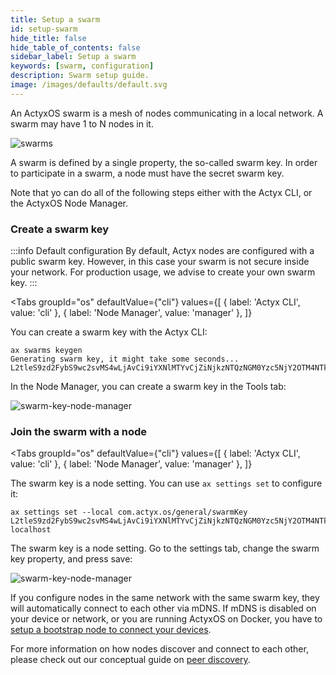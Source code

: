 ```yaml
---
title: Setup a swarm
id: setup-swarm
hide_title: false
hide_table_of_contents: false
sidebar_label: Setup a swarm
keywords: [swarm, configuration]
description: Swarm setup guide.
image: /images/defaults/default.svg
---
```



An ActyxOS swarm is a mesh of nodes communicating in a local network. A swarm may have 1 to N nodes in it.

![swarms](/images/how-to-guides/swarms/swarms.svg)

A swarm is defined by a single property, the so-called swarm key. 
In order to participate in a swarm, a node must have the secret swarm key.

Note that yo can do all of the following steps either with the Actyx CLI, or the ActyxOS Node Manager.

### Create a swarm key

:::info Default configuration
By default, Actyx nodes are configured with a public swarm key. 
However, in this case your swarm is not secure inside your network. 
For production usage, we advise to create your own swarm key.
:::

<Tabs
  groupId="os"
  defaultValue={"cli"}
  values={[
    { label: 'Actyx CLI', value: 'cli' },
    { label: 'Node Manager', value: 'manager' },
  ]}
>


<TabItem value="cli">

You can create a swarm key with the Actyx CLI:

```text
ax swarms keygen
Generating swarm key, it might take some seconds...
L2tleS9zd2FybS9wc2svMS4wLjAvCi9iYXNlMTYvCjZiNjkzNTQzNGM0Yzc5NjY2OTM4NTkzMjM0Njg0MTY5MzA3NzQ1NmU0MjVhMzk2ZDU3NmE3OTRmNTIzMTc3NTk=
```

</TabItem>
<TabItem value="manager">

In the Node Manager, you can create a swarm key in the Tools tab:

![swarm-key-node-manager](/images/how-to-guides/swarms/swarm-key-node-manager.png)

</TabItem>
</Tabs>

### Join the swarm with a node

<Tabs
  groupId="os"
  defaultValue={"cli"}
  values={[
    { label: 'Actyx CLI', value: 'cli' },
    { label: 'Node Manager', value: 'manager' },
  ]}
>


<TabItem value="cli">

The swarm key is a node setting. You can use `ax settings set` to configure it:

```text
ax settings set --local com.actyx.os/general/swarmKey L2tleS9zd2FybS9wc2svMS4wLjAvCi9iYXNlMTYvCjZiNjkzNTQzNGM0Yzc5NjY2OTM4NTkzMjM0Njg0MTY5MzA3NzQ1NmU0MjVhMzk2ZDU3NmE3OTRmNTIzMTc3NTk= localhost
```

</TabItem>
<TabItem value="manager">

The swarm key is a node setting. Go to the settings tab, change the swarm key property, and press save:

![swarm-key-node-manager](/images/how-to-guides/swarms/configure-swarm-key-node-manager.png)

</TabItem>
</Tabs>

If you configure nodes in the same network with the same swarm key, they will automatically connect to each other via mDNS. 
If mDNS is disabled on your device or network, or you are running ActyxOS on Docker, you have to [setup a bootstrap node to connect your devices](setup-bootstrap-node.mdx).

For more information on how nodes discover and connect to each other, please check out our conceptual guide on [peer discovery](../conceptual-guides/peer-discovery.mdx).